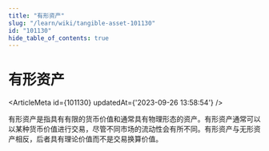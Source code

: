 ```yaml
---
title: "有形资产"
slug: "/learn/wiki/tangible-asset-101130"
id: "101130"
hide_table_of_contents: true
---
```



# 有形资产

<ArticleMeta id={101130} updatedAt={'2023-09-26 13:58:54'} />
<div className='border-solid border-b border-t-0 my-4 border-[var(--ifm-color-gray-300)]' />

有形资产是指具有有限的货币价值和通常具有物理形态的资产。有形资产通常可以以某种货币价值进行交易，尽管不同市场的流动性会有所不同。有形资产与无形资产相反，后者具有理论价值而不是交易换算价值。
